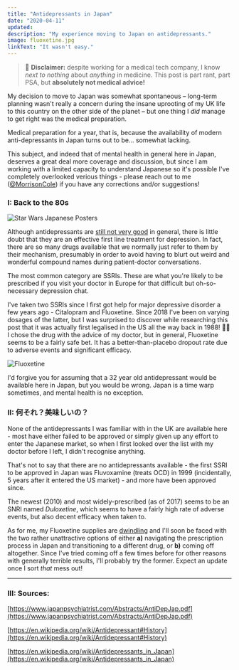 ```yaml
---
title: "Antidepressants in Japan"
date: "2020-04-11"
updated:
description: "My experience moving to Japan on antidepressants."
image: fluoxetine.jpg
linkText: "It wasn't easy."
---
```



> 🙅 **Disclaimer:** despite working for a medical tech company, I know _next to
> nothing_ about _anything_ in medicine. This post is part rant, part PSA, but
> **absolutely not medical advice!**

My decision to move to Japan was somewhat spontaneous – long-term planning
wasn't really a concern during the insane uprooting of my UK life to this
country on the other side of the planet – but one thing I _did_ manage to get
right was the medical preparation.

Medical preparation for a year, that is, because the availability of modern
anti-depressants in Japan turns out to be... somewhat lacking.

This subject, and indeed that of mental health in general here in Japan,
deserves a great deal more coverage and discussion, but since I am working with
a limited capacity to understand Japanese so it's possible I've completely
overlooked verious things - please reach out to me
([@MorrisonCole](https://twitter.com/morrisoncole)) if you have any corrections
and/or suggestions!

### I: Back to the 80s

![Star Wars Japanese Posters](./80s.jpg)

Although antidepressants are
[still not very good](<https://www.thelancet.com/journals/lancet/article/PIIS0140-6736(17)32802-7/fulltext#fig3>)
in general, there is little doubt that they are an effective first line
treatment for depression. In fact, there are so many drugs available that we
normally just refer to them by their mechanism, presumably in order to avoid
having to blurt out weird and wonderful compound names during patient-doctor
conversations.

The most common category are SSRIs. These are what you're likely to be
prescribed if you visit your doctor in Europe for that difficult but
oh-so-necessary depression chat.

I've taken two SSRIs since I first got help for major depressive disorder a few
years ago - Citalopram and Fluoxetine. Since 2018 I've been on varying dosages
of the latter, but I was surprised to discover while researching this post that
it was actually first legalised in the US all the way back in 1988! 👴🏼 I chose
the drug with the advice of my doctor, but in general, Fluoxetine seems to be a
fairly safe bet. It has a better-than-placebo dropout rate due to adverse events
and significant efficacy.

<Grid container>
<Grid xs={6}>

![Fluoxetine](./fluoxetine.jpg)

</Grid>

<Grid xs={6}>

I'd forgive you for assuming that a 32 year old antidepressant would be
available here in Japan, but you would be wrong. Japan is a time warp sometimes,
and mental health is no exception.

</Grid>
</Grid>

### II: 何それ？美味しいの？

None of the antidepressants I was familiar with in the UK are available here -
most have either failed to be approved or simply given up any effort to enter
the Japanese market, so when I first looked over the list with my doctor before
I left, I didn't recognise anything.

That's not to say that there are no antidepressants available - the first SSRI
to be approved in Japan was Fluvoxamine (treats OCD) in 1999 (incidentally, 5
years after it entered the US market) - and more have been approved since.

The newest (2010) and most widely-prescribed (as of 2017) seems to be an SNRI
named _Duloxetine_, which seems to have a fairly high rate of adverse events,
but also decent efficacy when taken to.

As for me, my Fluoxetine supplies are
[dwindling](https://www.youtube.com/watch?v=MvyP4Q870ZQ&feature=youtu.be&t=177)
and I'll soon be faced with the two rather unattractive options of either **a)**
navigating the prescription process in Japan and transitioning to a different
drug, or **b)** coming off altogether. Since I've tried coming off a few times
before for other reasons with generally terrible results, I'll probably try the
former. Expect an update once I sort _that_ mess out!

---

### III: Sources:

[https://www.japanpsychiatrist.com/Abstracts/AntiDepJap.pdf](https://www.japanpsychiatrist.com/Abstracts/AntiDepJap.pdf)

[https://en.wikipedia.org/wiki/Antidepressant#History](https://en.wikipedia.org/wiki/Antidepressant#History)

[https://en.wikipedia.org/wiki/Antidepressants_in_Japan](https://en.wikipedia.org/wiki/Antidepressants_in_Japan)
